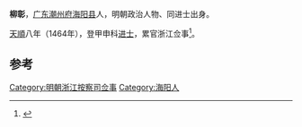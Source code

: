 '''柳彰'''，[[广东|广东]][[潮州府|潮州府]][[海阳县|海阳县]]人，明朝政治人物、同进士出身。

[[天顺_(明朝)|天順]]八年（1464年），登甲申科[[进士|进士]]，累官浙江佥事<ref>{{cite news|title=明朝潮州府文进士名录|url=http://zt.czonline.net/2010wenhua/txcr/chaorendongtai/kejiao/2010-12-02/31625.html|accessdate=2013-08-07|newspaper=潮州热线|archive-url=https://web.archive.org/web/20131004220414/http://zt.czonline.net/2010wenhua/txcr/chaorendongtai/kejiao/2010-12-02/31625.html|archive-date=2013-10-04|dead-url=yes}}</ref>。

==参考==
{{reflist}}
{{明朝人物小作品}}
{{天順八年甲申科殿試金榜}}
{{DEFAULTSORT:Liu柳}}
[[Category:明朝浙江按察司佥事|Category:明朝浙江按察司佥事]]
[[Category:海阳人|Category:海阳人]]